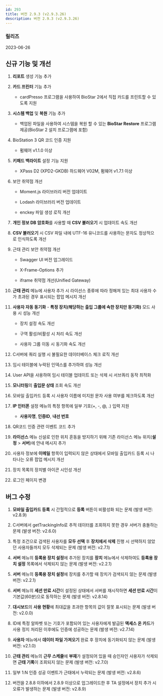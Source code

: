 ```yaml
---
id: 293
title: 버전 2.9.3 (v2.9.3.26)
description: 버전 2.9.3 (v2.9.3.26)
---
```


### 릴리즈

2023-06-26

## 신규 기능 및 개선

1. **리포트** 생성 기능 추가

1. **카드 프린터** 기능 추가

    * cardPresso 프로그램을 사용하여 BioStar 2에서 직접 카드를 프린트할 수 있도록 지원

1. **시스템 백업** 및 **복원** 기능 추가

    * 백업된 파일을 사용하여 시스템을 복원 할 수 있는 **BioStar Restore** 프로그램 제공(BioStar 2 설치 프로그램에 포함)

1. BioStation 3 QR 코드 인증 지원

    * 펌웨어 v1.1.0 이상

1. **키패드 백라이트** 설정 기능 지원

    * XPass D2 (XPD2-GKDB) 하드웨어 V02M, 펌웨어 v1.7.1 이상

1. 보안 취약점 개선

    * Moment.js 라이브러리 버전 업데이트

    * Lodash 라이브러리 버전 업데이트

    * enckey 파일 생성 로직 개선

1. **개인 정보 DB 암호화**를 사용할 때 **CSV 불러오기** 시 업데이트 속도 개선

1. **CSV 불러오기** 시 CSV 파일 내에 UTF-16 유니코드를 사용하는 문자도 정상적으로 인식하도록 개선

1. 근태 관리 보안 취약점 개선

    * Swagger UI 버전 업그레이드

    * X-Frame-Options 추가

    * iframe 취약점 개선(Unified Gateway)

1. **근태 관리** 메뉴에 사용자 추가 시 라이선스 종류에 따라 정해져 있는 최대 사용자 수가 초과된 경우 표시되는 팝업 메시지 개선

1. **사용자 자동 동기화** - **특정 장치(해당하는 출입 그룹에 속한 장치만 동기화)** 모드 사용 시 성능 개선

    * 장치 설정 속도 개선

    * 구역 활성/비활성 시 처리 속도 개선

    * 사용자 그룹 이동 시 동기화 속도 개선

1. C서버에 쿼리 실행 시 불필요한 데이터베이스 체크 로직 개선

1. 임시 테이블에 누락된 인덱스를 추가하여 성능 개선

1. User API을 사용하여 임시 테이블 업데이트 또는 삭제 시 서브쿼리 동작 최적화

1. **모니터링**의 **출입문 상태** 조회 속도 개선

1. 모바일 출입카드 등록 시 사용자 이름에 미지원 문자 사용 여부를 체크하도록 개선

1. **IP 인터폰** 설정 메뉴의 특정 항목에 일부 기호(+, -, @, .) 입력 지원

    * **사용자명**, **인증ID**, **내선 번호**

1. QR코드 인증 관련 이벤트 코드 추가

1. **라이선스** 메뉴 신설로 인한 위치 혼동을 방지하기 위해 기존 라이선스 메뉴 위치(**설정** > **서버**)에 안내 메시지 추가

1. 사용자 정보에 **이메일** 항목이 입력되지 않은 상태에서 모바일 출입카드 등록 시 나타나는 오류 팝업 메시지 개선

1. 장치 목록의 장치별 아이콘 시인성 개선

1. 로그인 페이지 변경

## 버그 수정

1. **모바일 출입카드 등록** 시 간헐적으로 **등록** 버튼이 비활성화 되는 문제 (발생 버전: v2.8.9)

1. C서버에서 getTrackingInfo로 추적 데이터를 조회하지 못한 경우 서버가 충돌하는 문제 (발생 버전: v2.6.0)

1. 특정 조건으로 검색된 사용자를 **모두 선택** 후 **장치에서 삭제** 진행 시 선택하지 않았던 사용자들까지 모두 삭제되는 문제 (발생 버전: v2.7.1)

1. **서버** 메뉴의 **등록용 장치 설정**에 추가된 장치를 **장치** 메뉴에서 삭제하여도 **등록용 장치 설정** 목록에서 삭제되지 않는 문제 (발생 버전: v2.2.1)

1. **서버** 메뉴의 **등록용 장치 설정**에 장치를 추가할 때 장치가 검색되지 않는 문제 (발생 버전: v2.2.1)

1. **서버** 메뉴의 **세션 만료 시간**이 설정된 상태에서 서버를 재시작하면 **세션 만료 시간**이 기본값(60분)으로 동작하는 문제 (발생 버전: v2.8.14)

1. **대시보드**의 **사용 현황**에 최대값을 초과한 항목의 값이 잘못 표시되는 문제 (발생 버전: v2.0.0)

1. ID에 특정 알파벳 또는 기호가 포함되어 있는 사용자에게 발급된 **액세스 온 카드**가 사용 정지 처리된 이후에도 인증에 성공하는 문제 (발생 버전: v2.7.14)

1. **사용자** 메뉴에서 **데이터 파일 가져오기** 완료 후 장치에 동기화되지 않는 문제 (발생 버전: v2.1.0)

1. **근태 관리** 메뉴의 **근무 스케줄**에 **부재**가 설정되어 있을 때 승인자인 사용자가 삭제되면 **근태 기록**이 조회되지 않는 문제 (발생 버전: v2.7.0)

1. 일부 1:N 인증 성공 이벤트가 근태에서 누락되는 문제 (발생 버전: v2.8.6)

1. 버전을 2.8.8 이하에서 2.8.9 이상으로 업그레이드한 후 TA 설정에서 장치 추가 시 오류가 발생하는 문제 (발생 버전: v2.8.9)